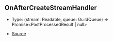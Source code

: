 ## OnAfterCreateStreamHandler

- Type: (stream: Readable, queue: GuildQueue) => Promise\<PostProcessedResult \| null>

- [Source](https://github.com/Androz2091/discord-player/blob/f2dbc02/packages/discord-player/src/manager/GuildQueue.ts#L63)